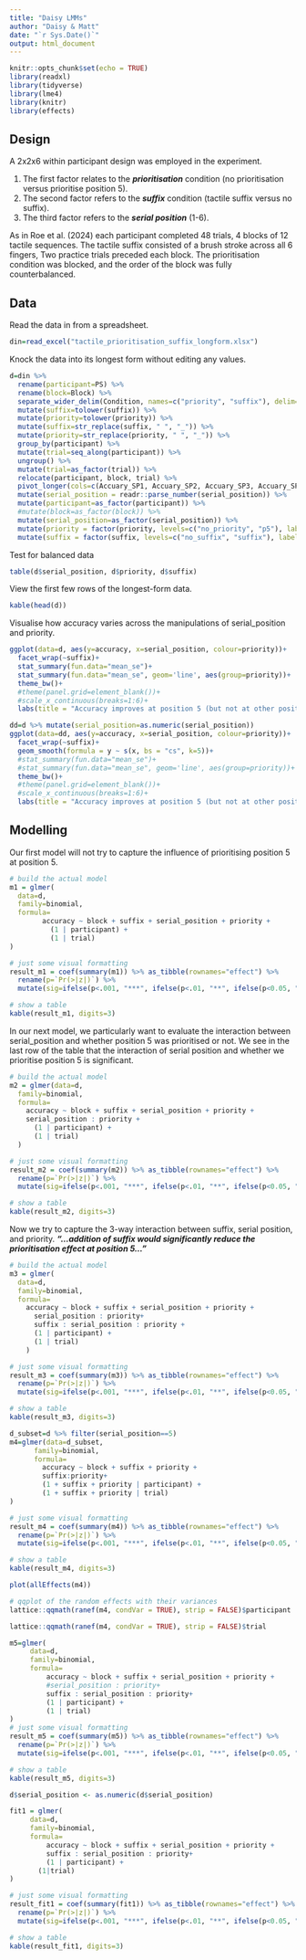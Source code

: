 ```yaml
---
title: "Daisy LMMs"
author: "Daisy & Matt"
date: "`r Sys.Date()`"
output: html_document
---
```


```r
knitr::opts_chunk$set(echo = TRUE)
library(readxl)
library(tidyverse)
library(lme4)
library(knitr)
library(effects)
```

## Design

A 2x2x6 within participant design was employed in the experiment. 

1. The first factor relates to the ***prioritisation*** condition (no prioritisation versus prioritise position 5).
2. The second factor refers to the ***suffix*** condition (tactile suffix versus no suffix).
3. The third factor refers to the ***serial position*** (1-6). 

As in Roe et al. (2024) each participant completed 48 trials, 4 blocks of 12 tactile sequences. The tactile suffix consisted of a brush stroke across all 6 fingers, Two practice trials preceded each block. The prioritisation condition was blocked, and the order of the block was fully counterbalanced.

## Data

Read the data in from a spreadsheet.

```r
din=read_excel("tactile_prioritisation_suffix_longform.xlsx")
```

Knock the data into its longest form without editing any values.

```r
d=din %>% 
  rename(participant=PS) %>% 
  rename(block=Block) %>% 
  separate_wider_delim(Condition, names=c("priority", "suffix"), delim="/") %>% 
  mutate(suffix=tolower(suffix)) %>% 
  mutate(priority=tolower(priority)) %>% 
  mutate(suffix=str_replace(suffix, " ", "_")) %>% 
  mutate(priority=str_replace(priority, " ", "_")) %>% 
  group_by(participant) %>% 
  mutate(trial=seq_along(participant)) %>% 
  ungroup() %>% 
  mutate(trial=as_factor(trial)) %>% 
  relocate(participant, block, trial) %>% 
  pivot_longer(cols=c(Accuary_SP1, Accuary_SP2, Accuary_SP3, Accuary_SP4, Accuary_SP5, Accuary_SP6), values_to="accuracy", names_to="serial_position") %>% 
  mutate(serial_position = readr::parse_number(serial_position)) %>% 
  mutate(participant=as_factor(participant)) %>% 
  #mutate(block=as_factor(block)) %>% 
  mutate(serial_position=as_factor(serial_position)) %>% 
  mutate(priority = factor(priority, levels=c("no_priority", "p5"), labels=c("PrioritiseNone", "PrioritisePos5"))) %>% 
  mutate(suffix = factor(suffix, levels=c("no_suffix", "suffix"), labels=c("SuffAbsent", "SuffPresent"))) 
```

Test for balanced data

```r
table(d$serial_position, d$priority, d$suffix)
```

View the first few rows of the longest-form data.

```r
kable(head(d))
```

Visualise how accuracy varies across the manipulations of serial_position and priority.

```r
ggplot(data=d, aes(y=accuracy, x=serial_position, colour=priority))+
  facet_wrap(~suffix)+
  stat_summary(fun.data="mean_se")+
  stat_summary(fun.data="mean_se", geom='line', aes(group=priority))+
  theme_bw()+
  #theme(panel.grid=element_blank())+
  #scale_x_continuous(breaks=1:6)+
  labs(title = "Accuracy improves at position 5 (but not at other positions)\n when it is prioritised versus when it is not prioritised")
```


```r
dd=d %>% mutate(serial_position=as.numeric(serial_position))
ggplot(data=dd, aes(y=accuracy, x=serial_position, colour=priority))+
  facet_wrap(~suffix)+
  geom_smooth(formula = y ~ s(x, bs = "cs", k=5))+
  #stat_summary(fun.data="mean_se")+
  #stat_summary(fun.data="mean_se", geom='line', aes(group=priority))+
  theme_bw()+
  #theme(panel.grid=element_blank())+
  #scale_x_continuous(breaks=1:6)+
  labs(title = "Accuracy improves at position 5 (but not at other positions)\n when it is prioritised versus when it is not prioritised")
```
## Modelling

Our first model will not try to capture the influence of prioritising position 5 at position 5.

```r
# build the actual model
m1 = glmer(
  data=d,
  family=binomial,
  formula=
        accuracy ~ block + suffix + serial_position + priority + 
          (1 | participant) + 
          (1 | trial)
)

# just some visual formatting
result_m1 = coef(summary(m1)) %>% as_tibble(rownames="effect") %>% 
  rename(p=`Pr(>|z|)`) %>% 
  mutate(sig=ifelse(p<.001, "***", ifelse(p<.01, "**", ifelse(p<0.05, "*", ""))))

# show a table
kable(result_m1, digits=3)
```

In our next model, we particularly want to evaluate the interaction between serial_position and whether position 5 was prioritised or not. We see in the last row of the table that the interaction of serial position and whether we prioritise position 5 is significant.

```r
# build the actual model
m2 = glmer(data=d,
  family=binomial,
  formula=
    accuracy ~ block + suffix + serial_position + priority + 
    serial_position : priority +
      (1 | participant) + 
      (1 | trial)
  )

# just some visual formatting
result_m2 = coef(summary(m2)) %>% as_tibble(rownames="effect") %>% 
  rename(p=`Pr(>|z|)`) %>% 
  mutate(sig=ifelse(p<.001, "***", ifelse(p<.01, "**", ifelse(p<0.05, "*", ""))))

# show a table
kable(result_m2, digits=3)
```

Now we try to capture the 3-way interaction between suffix, serial position, and priority. ***"...addition of suffix would significantly reduce the prioritisation effect at position 5..."***

```r
# build the actual model
m3 = glmer(
  data=d,
  family=binomial,
  formula=
    accuracy ~ block + suffix + serial_position + priority +
      serial_position : priority+
      suffix : serial_position : priority +
      (1 | participant) + 
      (1 | trial)
    )

# just some visual formatting
result_m3 = coef(summary(m3)) %>% as_tibble(rownames="effect") %>% 
  rename(p=`Pr(>|z|)`) %>% 
  mutate(sig=ifelse(p<.001, "***", ifelse(p<.01, "**", ifelse(p<0.05, "*", ""))))

# show a table
kable(result_m3, digits=3)
```


```r
d_subset=d %>% filter(serial_position==5)
m4=glmer(data=d_subset,
      family=binomial,
      formula=
        accuracy ~ block + suffix + priority +
        suffix:priority+
        (1 + suffix + priority | participant) + 
        (1 + suffix + priority | trial)
)

# just some visual formatting
result_m4 = coef(summary(m4)) %>% as_tibble(rownames="effect") %>% 
  rename(p=`Pr(>|z|)`) %>% 
  mutate(sig=ifelse(p<.001, "***", ifelse(p<.01, "**", ifelse(p<0.05, "*", ""))))

# show a table
kable(result_m4, digits=3)

plot(allEffects(m4))

# qqplot of the random effects with their variances
lattice::qqmath(ranef(m4, condVar = TRUE), strip = FALSE)$participant

lattice::qqmath(ranef(m4, condVar = TRUE), strip = FALSE)$trial

```

```r
m5=glmer(
     data=d,
     family=binomial,
     formula=
         accuracy ~ block + suffix + serial_position + priority +
         #serial_position : priority+
         suffix : serial_position : priority+
         (1 | participant) + 
         (1 | trial)
)
# just some visual formatting
result_m5 = coef(summary(m5)) %>% as_tibble(rownames="effect") %>% 
  rename(p=`Pr(>|z|)`) %>% 
  mutate(sig=ifelse(p<.001, "***", ifelse(p<.01, "**", ifelse(p<0.05, "*", ""))))

# show a table
kable(result_m5, digits=3)
```

```r
d$serial_position <- as.numeric(d$serial_position)

fit1 = glmer(
     data=d,
     family=binomial,
     formula=
         accuracy ~ block + suffix + serial_position + priority +
         suffix : serial_position : priority+
         (1 | participant) +
       (1|trial)
)

# just some visual formatting
result_fit1 = coef(summary(fit1)) %>% as_tibble(rownames="effect") %>% 
  rename(p=`Pr(>|z|)`) %>% 
  mutate(sig=ifelse(p<.001, "***", ifelse(p<.01, "**", ifelse(p<0.05, "*", ""))))

# show a table
kable(result_fit1, digits=3)
```

